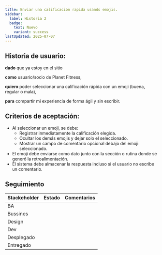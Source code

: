 ```yaml
---
title: Enviar una calificación rapida usando emojis.
sidebar:
  label: Historia 2
  badge:
    text: Nuevo
    variant: success
lastUpdated: 2025-07-07
---
```



## Historia de usuario:

**dado** que ya estoy en el sitio

**como** usuario/socio de Planet Fitness,

**quiero** poder seleccionar una calificación rápida con un emoji (buena, regular o mala),

**para** compartir mi experiencia de forma ágil y sin escribir.

## Criterios de aceptación:

  - Al seleccionar un emoji, se debe:
    - Registrar inmediatamente la calificación elegida.
    - Ocultar los demás emojis y dejar solo el seleccionado.
    - Mostrar un campo de comentario opcional debajo del emoji seleccionado.
  - El emoji debe enviarse como dato junto con la sección o rutina donde se generó la retroalimentación.
  - El sistema debe almacenar la respuesta incluso si el usuario no escribe un comentario.

## Seguimiento

| Stackeholder |                     Estado                    |             Comentarios             |
|--------------|-----------------------------------------------|------------------------------------ |
| BA           | <Badge text="Terminado" variant="note" />     |                                     |
| Bussines     | <Badge text="Pendiente" variant="caution" />  |                                     |
| Design       | <Badge text="Pendiente" variant="caution" />  |                                     |
| Dev          | <Badge text="Pendiente" variant="caution" />  |                                     |
| Desplegado   | <Badge text="Pendiente" variant="caution" />  |                                     |
| Entregado    | <Badge text="Pendiente" variant="caution" />  |                                     |


